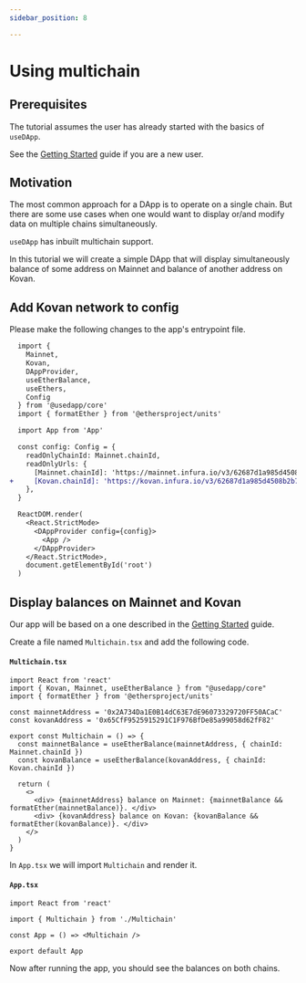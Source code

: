 ```yaml
---
sidebar_position: 8

---
```


# Using multichain

## Prerequisites

The tutorial assumes the user has already started with the basics of `useDApp`.

See the [Getting Started](../getting-started.mdx) guide if you are a new user.

## Motivation

The most common approach for a DApp is to operate on a single chain. But there are some use cases when one would want to display or/and modify data on multiple chains simultaneously. 

`useDApp` has inbuilt multichain support.

In this tutorial we will create a simple DApp that will display simultaneously balance of some address on Mainnet and balance of another address on Kovan.

## Add Kovan network to config

Please make the following changes to the app's entrypoint file. 
````diff
  import {
    Mainnet,
    Kovan,
    DAppProvider,
    useEtherBalance,
    useEthers,
    Config
  } from '@usedapp/core'
  import { formatEther } from '@ethersproject/units'

  import App from 'App'

  const config: Config = {
    readOnlyChainId: Mainnet.chainId,
    readOnlyUrls: {
      [Mainnet.chainId]: 'https://mainnet.infura.io/v3/62687d1a985d4508b2b7a24827551934',
+     [Kovan.chainId]: 'https://kovan.infura.io/v3/62687d1a985d4508b2b7a24827551934',
    },
  }

  ReactDOM.render(
    <React.StrictMode>
      <DAppProvider config={config}>
        <App />
      </DAppProvider>
    </React.StrictMode>,
    document.getElementById('root')
  )
````

## Display balances on Mainnet and Kovan

Our app will be based on a one described in the [Getting Started](../getting-started.mdx) guide.

Create a file named `Multichain.tsx` and add the following code.

#### **`Multichain.tsx`**

```tsx
import React from 'react'
import { Kovan, Mainnet, useEtherBalance } from "@usedapp/core"
import { formatEther } from '@ethersproject/units'

const mainnetAddress = '0x2A734Da1E0B14dC63E7dE96073329720FF50ACaC'
const kovanAddress = '0x65CfF9525915291C1F976BfDe85a99058d62fF82'

export const Multichain = () => {
  const mainnetBalance = useEtherBalance(mainnetAddress, { chainId: Mainnet.chainId })
  const kovanBalance = useEtherBalance(kovanAddress, { chainId: Kovan.chainId })

  return (
    <>
      <div> {mainnetAddress} balance on Mainnet: {mainnetBalance && formatEther(mainnetBalance)}. </div>
      <div> {kovanAddress} balance on Kovan: {kovanBalance && formatEther(kovanBalance)}. </div>
    </>
  )
}
```

In `App.tsx` we will import `Multichain` and render it.

#### **`App.tsx`**

```tsx
import React from 'react'

import { Multichain } from './Multichain'

const App = () => <Multichain />

export default App

```

Now after running the app, you should see the balances on both chains.

